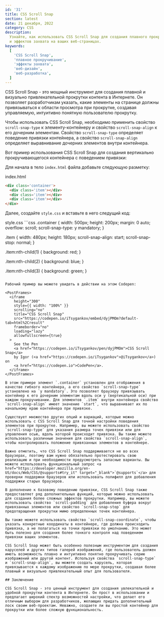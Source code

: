 ```yaml
---
id: '31'
title: CSS Scroll Snap
section: latest
date: 21 декабря, 2022
category: CSS
description:
  Узнайте, как использовать CSS Scroll Snap для создания плавного прокручивания
  и эффектов захвата на ваших веб-страницах.
keywords:
  [
    'CSS Scroll Snap',
    'плавное прокручивание',
    'эффекты захвата',
    'веб-дизайн',
    'веб-разработка',
  ]
---
```


CSS Scroll Snap - это мощный инструмент для создания плавной и визуально
привлекательной прокрутки контента в Интернете. Он позволяет разработчикам
указать, какие элементы на странице должны привязываться к области просмотра при
прокрутке, создавая управляемую, интуитивно понятную пользователю прокрутку.

Чтобы использовать CSS Scroll Snap, необходимо применить свойство
`scroll-snap-type` к элементу-контейнеру и свойство `scroll-snap-align` к его
дочерним элементам. Свойство `scroll-snap-type` определяет поведение привязки
контейнера, а свойство `scroll-snap-align` определяет выравнивание дочерних
элементов внутри контейнера.

Вот пример использования CSS Scroll Snap для создания вертикально
прокручивающегося контейнера с поведением привязки:

Для начала в тело `index.html` файла добавьте следующую разметку:

<PostCodeHeader>index.html</PostCodeHeader>
```html
<div class='container'>
  <div class='item'></div>
  <div class='item'></div>
  <div class='item'></div>
</div>
```

Далее, создайте `style.css` и вставьте в него следущий код:

<PostCodeHeader>
style.css
</PostCodeHeader>
```css
.container {
  width: 500px;
  height: 200px;
  margin: 0 auto;
  overflow: scroll;
  scroll-snap-type: y mandatory;
}

.item { width: 480px; height: 180px; scroll-snap-align: start; scroll-snap-stop:
normal; }

.item:nth-child(1) { background: red; }

.item:nth-child(2) { background: blue; }

.item:nth-child(3) { background: green; }

```

Рабочий пример вы можете увидеть в действии на этом Codepen:

<PostFrames>
  <iframe
    height="300"
    style={{ width: "100%" }}
    scrolling="no"
    title="CSS Scroll Snap"
    src="https://codepen.io/iTsygankov/embed/dyjPMOm?default-tab=html%2Cresult"
    frameborder="no"
    loading="lazy"
    allowfullscreen={true}
  >
    See the Pen
    <a href="https://codepen.io/iTsygankov/pen/dyjPMOm">CSS Scroll Snap</a>
    by Igor (<a href="https://codepen.io/iTsygankov">@iTsygankov</a>) on
    <a href="https://codepen.io">CodePen</a>.
  </iframe>
</PostFrames>

В этом примере элемент `.container` установлен для отображения в качестве гибкого контейнера, а его свойство `scroll-snap-type` установлено на `y mandatory`. Это позволяет браузеру привязывать контейнер к его дочерним элементам вдоль оси y (вертикальной оси) при каждом прокручивании. Для элементов `.item` внутри контейнера свойство `scroll-snap-align` имеет значение `start`, что выравнивает их по начальному краю контейнера при привязке.

Существует множество других опций и вариаций, которые можно использовать с CSS Scroll Snap для точной настройки поведения элементов при прокрутке. Например, вы можете использовать свойство `scroll-snap-type` для указания размера точек привязки или для управления осью, вдоль которой происходит привязка. Вы также можете использовать различные значения для свойства `scroll-snap-align`, чтобы контролировать положение привязанных элементов в контейнере.

Важно отметить, что CSS Scroll Snap поддерживается не во всех браузерах, поэтому вам нужно обязательно протестировать свою реализацию и при необходимости предусмотреть запасные варианты. Вы можете использовать функциональный запрос <a href="https://developer.mozilla.org/en-US/docs/Web/CSS/@supports#try_it" target="_blank">`@supports`</a> для проверки поддержки браузеров или использовать полифилл для добавления поддержки старых браузеров.

В дополнение к базовому поведению привязки, CSS Scroll Snap также предоставляет ряд дополнительных функций, которые можно использовать для создания более сложных эффектов прокрутки. Например, вы можете использовать свойство `scroll-padding` для добавления буфера вокруг привязанных элементов или свойство `scroll-snap-stop` для предотвращения прокрутки мимо определенных точек контейнера.

Вы также можете использовать свойство `scroll-snap-coordinate`, чтобы указать конкретные координаты в контейнере, где должна происходить привязка, а не полагаться на точки привязки по умолчанию. Это может быть полезно для создания более тонкого контроля над поведением привязки ваших элементов.

CSS Scroll Snap может быть особенно полезным инструментом для создания каруселей и других типов галерей изображений, где пользователь должен иметь возможность плавно и интуитивно понятно прокручивать серию изображений или другой контент. Используя свойства `scroll-snap-type` и `scroll-snap-align`, вы можете создать карусель, которая привязывается к каждому изображению по мере прокрутки, создавая более плавный и визуально привлекательный опыт для пользователя.

## Заключение

CSS Scroll Snap - это ценный инструмент для создания увлекательной и удобной прокрутки контента в Интернете. Он прост в использовании и предлагает широкий спектр возможностей настройки, что делает его отличным выбором для разработчиков, желающих придать дополнительный лоск своим веб-проектам. Неважно, создаете ли вы простой контейнер для прокрутки или более сложную функциональность.
```
